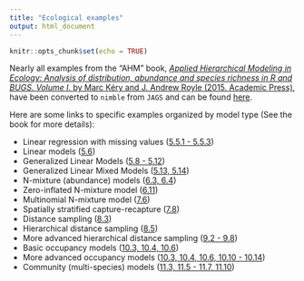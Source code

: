 ```yaml
---
title: "Ecological examples"
output: html_document
---
```


```r
knitr::opts_chunk$set(echo = TRUE)
```

Nearly all examples from the "AHM" book, [*Applied Hierarchical Modeling in Ecology: Analysis of distribution, abundance and species richness in R and BUGS.  Volume I.* by Marc Kéry and J. Andrew Royle (2015. Academic Press)](https://www.elsevier.com/books/applied-hierarchical-modeling-in-ecology-analysis-of-distribution-abundance-and-species-richness-in-r-and-bugs/kery/978-0-12-801378-6), have been converted to `nimble` from `JAGS` and can be found [here](https://github.com/nimble-training/AHMnimble).

Here are some links to specific examples organized by model type (See the book for more details):

- Linear regression with missing values ([5.5.1 - 5.5.3](https://github.com/nimble-training/AHMnimble/tree/master/Chapter_5))
- Linear models ([5.6](https://github.com/nimble-training/AHMnimble/tree/master/Chapter_5))
- Generalized Linear Models ([5.8 - 5.12](https://github.com/nimble-training/AHMnimble/tree/master/Chapter_5))
- Generalized Linear Mixed Models ([5.13, 5.14](https://github.com/nimble-training/AHMnimble/tree/master/Chapter_5))
- N-mixture (abundance) models ([6.3, 6.4](https://github.com/nimble-training/AHMnimble/tree/master/Chapter_6))
- Zero-inflated N-mixture model ([6.11](https://github.com/nimble-training/AHMnimble/tree/master/Chapter_6))
- Multinomial N-mixture model ([7.6](https://github.com/nimble-training/AHMnimble/tree/master/Chapter_7))
- Spatially stratified capture-recapture ([7.8](https://github.com/nimble-training/AHMnimble/tree/master/Chapter_7))
- Distance sampling ([8.3](https://github.com/nimble-training/AHMnimble/tree/master/Chapter_8))
- Hierarchical distance sampling ([8.5](https://github.com/nimble-training/AHMnimble/tree/master/Chapter_8))
- More advanced hierarchical distance sampling ([9.2 - 9.8](https://github.com/nimble-training/AHMnimble/tree/master/Chapter_9))
- Basic occupancy models ([10.3, 10.4, 10.6](https://github.com/nimble-training/AHMnimble/tree/master/Chapter_10))
- More advanced occupancy models ([10.3, 10.4, 10.6, 10.10 - 10.14](https://github.com/nimble-training/AHMnimble/tree/master/Chapter_10))
- Community (multi-species) models ([11.3, 11.5 - 11.7, 11.10](https://github.com/nimble-training/AHMnimble/tree/master/Chapter_11))
